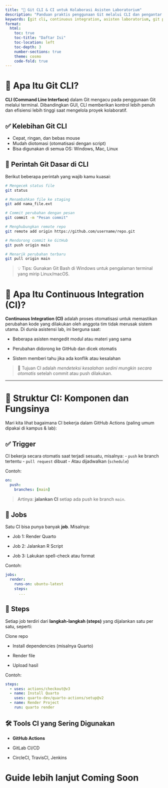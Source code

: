 ```yaml
---
title: "🔁 Git CLI & CI untuk Kolaborasi Asisten Laboratorium"
description: "Panduan praktis penggunaan Git melalui CLI dan pengantar Continuous Integration (CI) untuk asisten laboratorium matematika, statistika, dan aktuaria."
keywords: [git cli, continuous integration, asisten laboratorium, git praktikum, git di rstudio, git di vscode]
format:
  html:
    toc: true
    toc-title: "Daftar Isi"
    toc-location: left
    toc-depth: 3
    number-sections: true
    theme: cosmo
    code-fold: true
---
```


# 🔧 Apa Itu Git CLI?

**CLI (Command Line Interface)** dalam Git mengacu pada penggunaan Git melalui terminal. Dibandingkan GUI, CLI memberikan kontrol lebih penuh dan efisiensi lebih tinggi saat mengelola proyek kolaboratif.

## ✅ Kelebihan Git CLI
- Cepat, ringan, dan bebas mouse
- Mudah diotomasi (otomatisasi dengan script)
- Bisa digunakan di semua OS: Windows, Mac, Linux

## 🚀 Perintah Git Dasar di CLI

Berikut beberapa perintah yang wajib kamu kuasai:

```bash
# Mengecek status file
git status

# Menambahkan file ke staging
git add nama_file.ext

# Commit perubahan dengan pesan
git commit -m "Pesan commit"

# Menghubungkan remote repo
git remote add origin https://github.com/username/repo.git

# Mendorong commit ke GitHub
git push origin main

# Menarik perubahan terbaru
git pull origin main
```

> 💡 Tips: Gunakan Git Bash di Windows untuk pengalaman terminal yang mirip Linux/macOS.

# 🔁 Apa Itu Continuous Integration (CI)?
**Continuous Integration (CI)** adalah proses otomatisasi untuk memastikan perubahan kode yang dilakukan oleh anggota tim tidak merusak sistem utama. Di dunia asistensi lab, ini berguna saat:

- Beberapa asisten mengedit modul atau materi yang sama

- Perubahan didorong ke GitHub dan dicek otomatis

- Sistem memberi tahu jika ada konflik atau kesalahan

> 🎯 Tujuan CI adalah *mendeteksi kesalahan sedini mungkin secara otomatis* setelah commit atau push dilakukan.

---

# 🧩 Struktur CI: Komponen dan Fungsinya

Mari kita lihat bagaimana CI bekerja dalam GitHub Actions (paling umum dipakai di kampus & lab):

## ✅ **Trigger**
CI bekerja secara otomatis saat terjadi sesuatu, misalnya:
- `push` ke branch tertentu
- `pull request` dibuat
- Atau dijadwalkan (`schedule`)

Contoh:
```yaml
on:
  push:
    branches: [main]
```

> Artinya: **jalankan CI** setiap ada push ke branch `main`.

## 🧱 Jobs

Satu CI bisa punya banyak **job**. Misalnya:

- Job 1: Render Quarto

- Job 2: Jalankan R Script

- Job 3: Lakukan spell-check atau format

Contoh:
```yaml
jobs:
  render:
    runs-on: ubuntu-latest
    steps:
      ...

```
## 🔨 Steps
Setiap job terdiri dari **langkah-langkah (steps)** yang dijalankan satu per satu, seperti:

Clone repo

- Install dependencies (misalnya Quarto)

- Render file

- Upload hasil

Contoh:
```yaml
steps:
  - uses: actions/checkout@v3
  - name: Install Quarto
    uses: quarto-dev/quarto-actions/setup@v2
  - name: Render Project
    run: quarto render
```

## 🛠️ Tools CI yang Sering Digunakan

- **GitHub Actions**

- GitLab CI/CD

- CircleCI, TravisCI, Jenkins

# Guide lebih lanjut Coming Soon